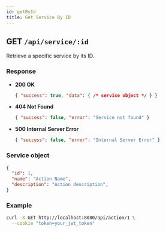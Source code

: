 ```yaml
---
id: getById
title: Get Service By ID
---
```


## GET `/api/service/:id`

Retrieve a specific service by its ID.

### Response

- **200 OK**
  ```json
  { "success": true, "data": { /* service object */ } }
  ```
- **404 Not Found**
  ```json
  { "success": false, "error": "Service not found" }
  ```
- **500 Internal Server Error**
  ```json
  { "success": false, "error": "Internal Server Error" }
  ```

### Service object

```json
{
  "id": 1,
  "name": "Action Name",
  "description": "Action description",
}
```

### Example

```bash
curl -X GET http://localhost:8080/api/action/1 \
  --cookie "token=your_jwt_token"
```
